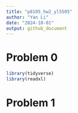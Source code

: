 ```yaml
---
title: "p8105_hw2_yl5505"
author: "Yan Li"
date: "2024-10-01"
output: github_document
---
```


# Problem 0
```r
library(tidyverse)
library(readxl)
```

# Problem 1
```r

```





